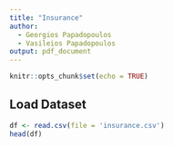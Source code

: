 ```yaml
---
title: "Insurance"
author:
  - Georgios Papadopoulos
  - Vasileios Papadopoulos
output: pdf_document
---
```


```r
knitr::opts_chunk$set(echo = TRUE)
```


## Load Dataset

```r

df <- read.csv(file = 'insurance.csv')
head(df)
```
